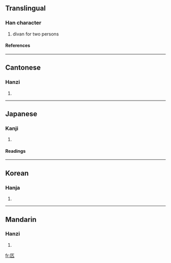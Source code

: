 ==Translingual==
===Han character===
{{Han char|rad=匚|as=04|sn=6|four=7171<sub>1</sub>|canj=尸卜竹弓 (SYHN)}}
# divan for two persons
====References====
{{Han ref|kx=0153.200|dkj=02603|dj=0345.090|hdz=10084.060|uh=531F|ud=21279|bh=C9C2|bd=51650}}
----
==Cantonese==
===Hanzi===
{{yue-hanzi|jyut=|y=kong3}}
# {{defn|Cantonese}}
----
==Japanese==
===Kanji===
{{ja-kanji|grade=|rs=匚04}}
# {{defn|Japanese}} 
====Readings====
{{ja-readings|on=[[こう]] (kō)|kun=}}
----
==Korean==
===Hanja===
{{ko-hanja|hangeul=강|rv=gang|mr=kang}}
# {{defn|Korean}}
----
==Mandarin==
===Hanzi===
{{cmn-hanzi|pin=[[kàng]] ([[kang4]])|wg=k'ang<sup>4</sup>}}
# {{defn|Mandarin}}

[[fr:匟]]